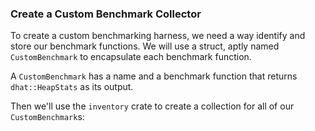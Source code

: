 
### Create a Custom Benchmark Collector

To create a custom benchmarking harness,
we need a way identify and store our benchmark functions.
We will use a struct, aptly named `CustomBenchmark` to encapsulate each benchmark function.

<PlayGameRsCustomBenchmark />

A `CustomBenchmark` has a name and a benchmark function that returns `dhat::HeapStats` as its output.

Then we'll use the `inventory` crate to create a collection for all of our `CustomBenchmark`s:

<PlayGameRsInventoryCollect />
